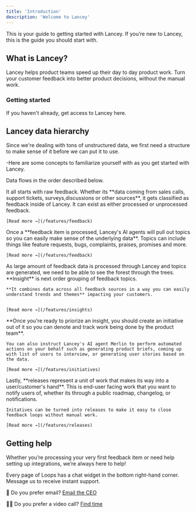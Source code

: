 ```yaml
---
title: 'Introduction'
description: 'Welcome to Lancey'
---
```


This is your guide to getting started with Lancey. If you’re new to Lancey, this is the guide you should start with.

## What is Lancey?

Lancey helps product teams speed up their day to day product work. Turn your customer feedback into better product decisions, without the manual work.

### Getting started

<Card
title="Lancey account access"
icon="lock"
href="https://lancey.ai/demo">
If you haven't already, get access to Lancey here.
</Card>

## Lancey data hierarchy

Since we're dealing with tons of unstructured data, we first need a structure to make sense of it before we can put it to use.

-Here are some concepts to familiarize yourself with as you get started with Lancey.

<Note> Data flows in the order described below.</Note>

<Steps>
  <Step title="Feedback">
    It all starts with raw feedback. Whether its **data coming from sales calls, support tickets, surveys,discussions or other sources**, it gets classified as feedback inside of Lancey. It can exist as either processed or unprocessed feedback.

    [Read more →](/features/feedback)
  </Step>
  <Step title="Topics">
    Once a **feedback item is processed, Lancey's AI agents will pull out topics so you can easily make sense of the underlying data**. Topics can include things like feature requests, bugs, complaints, praises, promises and more.

    [Read more →](/features/feedback)
  </Step>
  <Step title="Insights">
    As large amount of feedback data is processed through Lancey and topics are generated, we need to be able to see the forest through the trees. **Insight** is next order grouping of feedback topics. 
    
    **It combines data across all feedback sources in a way you can easily understand trends and themes** impacting your customers.

    
    [Read more →](/features/insights)

  </Step>
  <Step title="Initiatives">
    **Once you're ready to priorize an insight, you should create an initiative out of it so you can denote and track work being done by the product team**. 
    
    You can also instruct Lancey's AI agent Merlin to perform automated actions on your behalf such as generating product briefs, coming up with list of users to interview, or generating user stories based on the data.

    [Read more →](/features/initiatives)
  </Step>
  <Step title="Releases">
    Lastly, **releases represent a unit of work that makes its way into a user/customer's hand**. This is end-user facing work that you want to notify users of, whether its through a public roadmap, changelog, or notifications.

    Initatives can be turned into releases to make it easy to close feedback loops without manual work.

    [Read more →](/features/releases)

  </Step>
</Steps>

## Getting help

Whether you’re processing your very first feedback item or need help setting up integrations, we’re always here to help!

Every page of Loops has a chat widget in the bottom right-hand corner. Message us to receive instant support.


💌 Do you prefer email? [Email the CEO](mailto:adi@trylancey.com)

🧑‍💻 Do you prefer a video call? [Find time](https://cal.com/pateladi/onboarding)